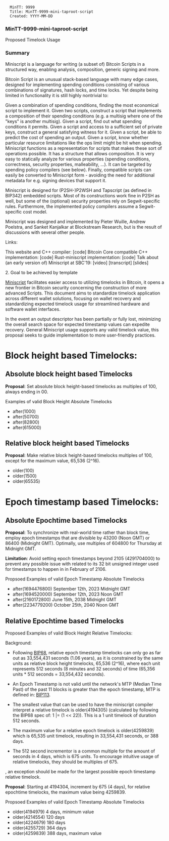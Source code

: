 <pre>
  MinTT: 9999
  Title: MinTT-9999-mini-taproot-script
  Created: YYYY-MM-DD
</pre>


===MinTT-9999-mini-taproot-script===

Proposed Timelock Usage

===Summary===

Miniscript is a language for writing (a subset of) Bitcoin Scripts in a structured way, enabling analysis, composition, generic signing and more.

Bitcoin Script is an unusual stack-based language with many edge cases, designed for implementing spending conditions consisting of various combinations of signatures, hash locks, and time locks. Yet despite being limited in functionality it is still highly nontrivial to:

Given a combination of spending conditions, finding the most economical script to implement it.
Given two scripts, construct a script that implements a composition of their spending conditions (e.g. a multisig where one of the "keys" is another multisig).
Given a script, find out what spending conditions it permits.
Given a script and access to a sufficient set of private keys, construct a general satisfying witness for it.
Given a script, be able to predict the cost of spending an output.
Given a script, know whether particular resource limitations like the ops limit might be hit when spending.
Miniscript functions as a representation for scripts that makes these sort of operations possible. It has a structure that allows composition. It is very easy to statically analyze for various properties (spending conditions, correctness, security properties, malleability, ...). It can be targeted by spending policy compilers (see below). Finally, compatible scripts can easily be converted to Miniscript form - avoiding the need for additional metadata for e.g. signing devices that support it.

Miniscript is designed for (P2SH-)P2WSH and Tapscript (as defined in BIP342) embedded scripts. Most of its constructions work fine in P2SH as well, but some of the (optional) security properties rely on Segwit-specific rules. Furthermore, the implemented policy compilers assume a Segwit-specific cost model.

Miniscript was designed and implemented by Pieter Wuille, Andrew Poelstra, and Sanket Kanjalkar at Blockstream Research, but is the result of discussions with several other people.

Links:

This website and C++ compiler: [code]
Bitcoin Core compatible C++ implementation: [code]
Rust-miniscript implementation: [code]
Talk about (an early version of) Miniscript at SBC'19: [video] [transcript] [slides]

2. Goal to be achieved by template

[https://bitcoin.sipa.be/miniscript/ Miniscript] facilitates easier access to utilizing timelocks in Bitcoin, it opens a new frontier in Bitcoin security concerning the construction of more advanced Scripts. This document aims to standardize timelock application across different wallet solutions, focusing on wallet recovery and standardizing expected timelock usage for streamlined hardware and software wallet interfaces.

In the event an output descriptor has been partially or fully lost, minimizing the overall search space for expected timestamp values can expedite recovery. General Miniscript usage supports any valid timelock value, this proposal seeks to guide implementation to more user-friendly practices.

=Block height based Timelocks:=

==Absolute block height based Timelocks==

'''Proposal''': Set absolute block height-based timelocks as multiples of 100, always ending in 00.

Examples of valid Block Height Absolute Timelocks

* after(1000)
* after(50700)
* after(82800)
* after(615000)


== Relative block height based Timelocks ==

'''Proposal''': Make relative block height-based timelocks multiples of 100, except for the maximum value,  65,536 (2^16).


* older(100)
* older(1500)
* older(65535)


=Epoch timestamp based Timelocks:=

==Absolute Epochtime based Timelocks==

'''Proposal''': To synchronize with real-world time rather than block time, employ epoch timestamps that are divisible by 43200 (Noon GMT) or 86400 (Midnight GMT). Optimally, use multiples of 604800 for Thursday at Midnight GMT.

'''Limitation''': Avoid setting epoch timestamps beyond 2105 (4291704000) to prevent any possible issue with related to its 32 bit unsigned integer used for timestamps to happen in in February of 2106.

Propsoed Examples of valid Epoch Timestamp Absolute Timelocks

*after(1694476800) September 12th, 2023 Midnight GMT
*after(1694520000) September 12th, 2023 Noon GMT
*after(2160172800) June 15th, 2038 Midnight GMT
*after(2234779200) October 25th, 2040 Noon GMT


==Relative Epochtime based Timelocks==

Proposed Examples of valid Block Height Relative Timelocks: 

Background: 
* Following [https://github.com/bitcoin/bips/blob/master/bip-0068.mediawiki BIP68], relative epoch timestamp timelocks can only go as far out as 33,554,431 seconds (1.06 years), as it is constrained by the same units as relative block height timelocks, 65,536 (2^16), where each unit represents 512 seconds (8 minutes and 32 seconds) of time (65,356 units * 512 seconds = 33,554,432 seconds).

* An Epoch Timestamp is not valid until the network's MTP (Median Time Past) of the past 11 blocks is greater than the epoch timestamp, MTP is defined in: [https://github.com/bitcoin/bips/blob/master/bip-0113.mediawiki BIP113].

* The smallest value that can be used to have the miniscript compiler interpret a relative timelock is older(4194305) (calculated by following the BIP68 spec of: 1 |= (1 << 22)). This is a 1 unit timelock of duration 512 seconds.

* The maximum value for a relative epoch timelock is older(4259839) which is 65,535 unit timelock, resulting in 33,554,431 seconds, or 388 days.

* The 512 second incrementor is a common multiple for the amount of seconds in 4 days, which is 675 units. To encourage intuitive usage of relative timelocks, they should be multiples of 675.
, an exception should be made for the largest possible epoch timestamp relative timelock.

'''Proposal''': Starting at 4194304, increment by 675 (4 days), for relative epochtime timelocks, the maximum value being 4259839.


Propsoed Examples of valid Epoch Timestamp Absolute Timelocks

*older(4194979) 4 days, minimum value
*older(4214554) 120 days
*older(4224679) 180 days
*older(4255729) 364 days
*older(4259839) 388 days, maximum value


